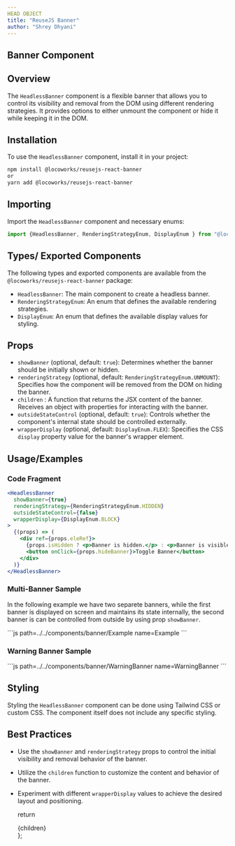 ```yaml
---
HEAD OBJECT
title: "ReuseJS Banner"
author: "Shrey Dhyani"
---
```




## Banner Component

## Overview

The `HeadlessBanner` component is a flexible banner that allows you to control its visibility and removal from the DOM using different rendering strategies. It provides options to either unmount the component or hide it while keeping it in the DOM.

## Installation

To use the `HeadlessBanner` component, install it in your project:

```bash
npm install @locoworks/reusejs-react-banner
or 
yarn add @locoworks/reusejs-react-banner
```

## Importing

Import the `HeadlessBanner` component and necessary enums:

```jsx
import {HeadlessBanner, RenderingStrategyEnum, DisplayEnum } from "@locoworks/reusejs-react-banner";
```

## Types/ Exported Components

The following types and exported components are available from the `@locoworks/reusejs-react-banner` package:

- `HeadlessBanner`: The main component to create a headless banner.
- `RenderingStrategyEnum`: An enum that defines the available rendering strategies.
- `DisplayEnum`: An enum that defines the available display values for styling.

## Props

- `showBanner` (optional, default: `true`): Determines whether the banner should be initially shown or hidden.
- `renderingStrategy` (optional, default: `RenderingStrategyEnum.UNMOUNT`): Specifies how the component will be removed from the DOM on hiding the banner.
- `children` : A function that returns the JSX content of the banner. Receives an object with properties for interacting with the banner.
- `outsideStateControl` (optional, default: `true`): Controls whether the component's internal state should be controlled externally.
- `wrapperDisplay` (optional, default: `DisplayEnum.FLEX`): Specifies the CSS `display` property value for the banner's wrapper element.

## Usage/Examples

### Code Fragment
```jsx
<HeadlessBanner
  showBanner={true}
  renderingStrategy={RenderingStrategyEnum.HIDDEN}
  outsideStateControl={false}
  wrapperDisplay={DisplayEnum.BLOCK}
>
  {(props) => (
    <div ref={props.eleRef}>
      {props.isHidden ? <p>Banner is hidden.</p> : <p>Banner is visible.</p>}
      <button onClick={props.hideBanner}>Toggle Banner</button>
    </div>
  )}
</HeadlessBanner>
```

### Multi-Banner Sample 
In the following example we have two separete banners, while the first banner is displayed on screen and maintains its state internally, the second banner is can be controlled from outside by using prop `showBanner`.

<Example/>
```js path=../../components/banner/Example name=Example
```

### Warning Banner Sample
<WarningBanner/>
```js path=../../components/banner/WarningBanner name=WarningBanner
```

## Styling

Styling the `HeadlessBanner` component can be done using Tailwind CSS or custom CSS. The component itself does not include any specific styling.

## Best Practices

- Use the `showBanner` and `renderingStrategy` props to control the initial visibility and removal behavior of the banner.
- Utilize the `children` function to customize the content and behavior of the banner.
- Experiment with different `wrapperDisplay` values to achieve the desired layout and positioning.

  return <div className="prose max-w-full mx-4 pb-10" >{children}</div>
};